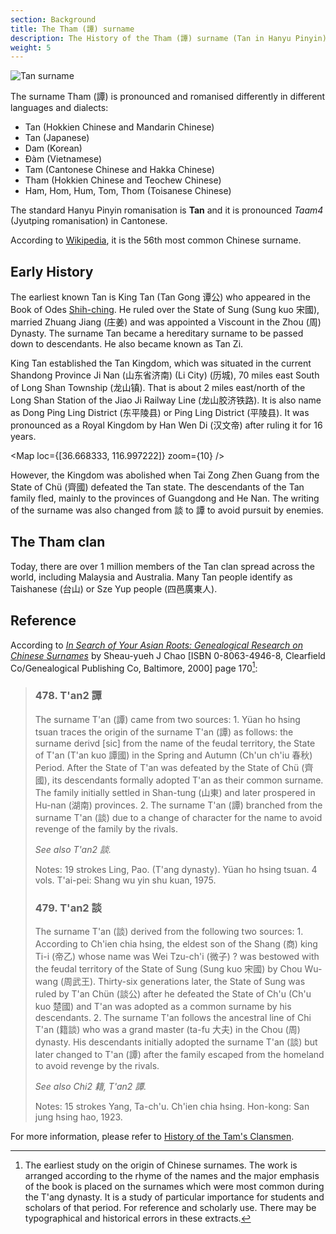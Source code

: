 ```yaml
---
section: Background
title: The Tham (譚) surname
description: The History of the Tham (譚) surname (Tan in Hanyu Pinyin)
weight: 5
---
```



![Tan surname](/images/about/Tan_name.png)

The surname Tham (譚) is pronounced and romanised differently in different languages and dialects:

- Tan (Hokkien Chinese and Mandarin Chinese)
- Tan (Japanese)
- Dam (Korean)
- Đàm (Vietnamese)
- Tam (Cantonese Chinese and Hakka Chinese)
- Tham (Hokkien Chinese and Teochew Chinese)
- Ham, Hom, Hum, Tom, Thom (Toisanese Chinese)

The standard Hanyu Pinyin romanisation is **Tan** and it is pronounced _Taam4_ (Jyutping romanisation) in Cantonese.

According to [Wikipedia](<https://en.wikipedia.org/wiki/Tan_(surname)>), it is the 56th most common Chinese surname.

## Early History

The earliest known Tan is King Tan (Tan Gong 谭公) who appeared in the Book of Odes [Shih-ching](https://en.wikipedia.org/wiki/Classic_of_Poetry). He ruled over the State of Sung (Sung kuo 宋國), married Zhuang Jiang (庄姜) and was appointed a Viscount in the Zhou (周) Dynasty. The surname Tan became a hereditary surname to be passed down to descendants. He also became known as Tan Zi.

King Tan established the Tan Kingdom, which was situated in the current Shandong Province Ji Nan (山东省济南) (Li City) (历城), 70 miles east South of Long Shan Township (龙山镇). That is about 2 miles east/north of the Long Shan Station of the Jiao Ji Railway Line (龙山胶济铁路). It is also name as Dong Ping Ling District (东平陵县) or Ping Ling District (平陵县). It was pronounced as a Royal Kingdom by Han Wen Di (汉文帝) after ruling it for 16 years.

<Map loc={[36.668333, 116.997222]} zoom={10} />

However, the Kingdom was abolished when Tai Zong Zhen Guang from the State of Chü (齊國) defeated the Tan state. The descendants of the Tan family fled, mainly to the provinces of Guangdong and He Nan. The writing of the surname was also changed from 談 to 譚 to avoid pursuit by enemies.

## The Tham clan

Today, there are over 1 million members of the Tan clan spread across the world, including Malaysia and Australia. Many Tan people identify as Taishanese (台山) or Sze Yup people (四邑廣東人).

## Reference

According to [_In Search of Your Asian Roots: Genealogical Research on Chinese Surnames_](https://books.google.com/books?id=t26Iv0Octa0C) by Sheau-yueh J Chao [ISBN 0-8063-4946-8, Clearfield Co/Genealogical Publishing Co, Baltimore, 2000] page 170[^1]:

> ### 478. T'an2 譚
>
> The surname T'an (譚) came from two sources: 1. Yüan ho hsing tsuan traces the origin of the surname T'an (譚) as follows: the surname derivd [sic] from the name of the feudal territory, the State of T'an (T'an kuo 譚國) in the Spring and Autumn (Ch'un ch'iu 春秋) Period. After the State of T'an was defeated by the State of Chü (齊國), its descendants formally adopted T'an as their common surname. The family initially settled in Shan-tung (山東) and later prospered in Hu-nan (湖南) provinces. 2. The surname T'an (譚) branched from the surname T'an (談) due to a change of character for the name to avoid revenge of the family by the rivals.
>
> _See also T'an2 談._
>
> Notes:
> 19 strokes
> Ling, Pao. (T'ang dynasty). Yüan ho hsing tsuan. 4 vols. T'ai-pei: Shang wu yin shu kuan, 1975.
>
> ### 479. T'an2 談
>
> The surname T'an (談) derived from the following two sources: 1. According to Ch'ien chia hsing, the eldest son of the Shang (商) king Ti-i (帝乙) whose name was Wei Tzu-ch'i (微子) ? was bestowed with the feudal territory of the State of Sung (Sung kuo 宋國) by Chou Wu-wang (周武王). Thirty-six generations later, the State of Sung was ruled by T'an Chün (談公) after he defeated the State of Ch'u (Ch'u kuo 楚國) and T'an was adopted as a common surname by his descendants. 2. The surname T'an follows the ancestral line of Chi T'an (籍談) who was a grand master (ta-fu 大夫) in the Chou (周) dynasty. His descendants initially adopted the surname T'an (談) but later changed to T'an (譚) after the family escaped from the homeland to avoid revenge by the rivals.
>
> _See also Chi2 籍, T'an2 譚._
>
> Notes:
> 15 strokes
> Yang, Ta-ch'u. Ch'ien chia hsing. Hon-kong: San jung hsing hao, 1923.

[^1]: The earliest study on the origin of Chinese surnames. The work is arranged according to the rhyme of the names and the major emphasis of the book is placed on the surnames which were most common during the T'ang dynasty. It is a study of particular importance for students and scholars of that period. For reference and scholarly use. There may be typographical and historical errors in these extracts.

For more information, please refer to [History of the Tam's Clansmen](http://tamhistory.blogspot.com/).

